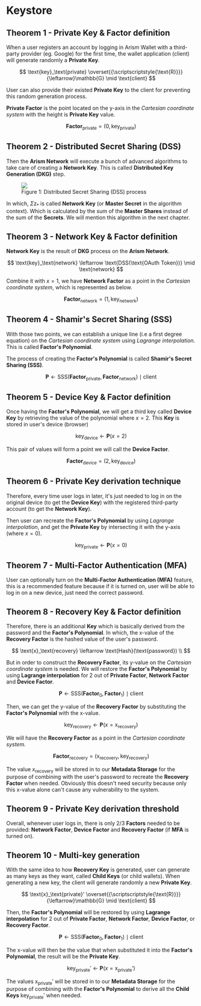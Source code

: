 # Keystore

## Theorem 1 - Private Key & Factor definition

When a user registers an account by logging in Arism Wallet with a third-party provider (eg. Google) for the first time, the wallet application (client) will generate randomly a **Private Key**.

$$
\text{key}_\text{private} \overset{{\scriptscriptstyle{\text{R}}}}{\leftarrow}\mathbb{G}  \mid  \text{client}
$$

User can also provide their existed **Private Key** to the client for preventing this random generation process.

**Private Factor** is the point located on the y-axis in the _Cartesian coordinate system_ with the height is **Private Key** value.

$$
\textbf{Factor}_\text{private} = (0, \text{key}_\text{private})
$$

## Theorem 2 - Distributed Secret Sharing (DSS)

Then the **Arism Network** will execute a bunch of advanced algorithms to take care of creating a **Network Key**. This is called **Distributed Key Generation (DKG)** step.

<figure className="w-full sm:w-1/2 xl:w-1/3 mx-auto">
<img src='/static/img/dss_plot.png'/>
<figcaption>Figure 1: Distributed Secret Sharing (DSS)   process</figcaption>
</figure>

In which, $\Sigma\text{z}_{*}$ is called **Network Key** (or **Master Secret** in the algorithm context). Which is calculated by the sum of the **Master Shares** instead of the sum of the **Secrets**. We will mention this algorithm in the next chapter.

## Theorem 3 - Network Key & Factor definition

**Network Key** is the result of **DKG** process on the **Arism Network**.

$$
\text{key}_\text{network} \leftarrow \text{DSS(\text{OAuth Token})}  \mid  \text{network}
$$

Combine it with $x = 1$, we have **Network Factor** as a point in the _Cartesian coordinate system_, which is represented as below.

$$
\textbf{Factor}_\text{network} = (1, \text{key}_\text{network})
$$

## Theorem 4 - Shamir's Secret Sharing (SSS)

With those two points, we can establish a unique line (i.e a first degree equation) on the _Cartesian coordinate system_ using _Lagrange interpolation_. This is called **Factor's Polynomial**.

The process of creating the **Factor's Polynomial** is called **Shamir's Secret Sharing (SSS)**.

$$
\textbf{P} \leftarrow \text{SSS}(\textbf{Factor}_\text{private}, \textbf{Factor}_\text{network}) \mid \text{client}
$$

## Theorem 5 - Device Key & Factor definition

Once having the **Factor's Polynomial**, we will get a third key called **Device Key** by retrieving the value of the polynomial where $x = 2$. This **Key** is stored in user's device (browser)

$$
\text{key}_\text{device} \leftarrow \textbf{P}(x = 2)
$$

This pair of values will form a point we will call the **Device Factor**.

$$
\textbf{Factor}_\text{device} = (2, \text{key}_\text{device})
$$

## Theorem 6 - Private Key derivation technique

Therefore, every time user logs in later, it's just needed to log in on the original device (to get the **Device Key**) with the registered third-party account (to get the **Network Key**).

Then user can recreate the **Factor's Polynomial** by using _Lagrange interpolation_, and get the **Private Key** by intersecting it with the y-axis (where $x = 0$).

$$
\text{key}_\text{private} \leftarrow \textbf{P}(x = 0)
$$

## Theorem 7 - Multi-Factor Authentication (MFA)

User can optionally turn on the **Multi-Factor Authentication (MFA)** feature, this is a recommended feature because if it is turned on, user will be able to log in on a new device, just need the correct password.

## Theorem 8 - Recovery Key & Factor definition

Therefore, there is an additional **Key** which is basically derived from the password and the **Factor's Polynomial**. In which, the x-value of the **Recovery Factor** is the hashed value of the user's password.

$$
\text{x}_\text{recovery} \leftarrow \text{Hash}(\text{password}) \\
$$

But in order to construct the **Recovery Factor**, its y-value on the _Cartesian coordinate system_ is needed. We will restore the **Factor's Polynomial** by using **Lagrange interpolation** for 2 out of **Private Factor**, **Network Factor** and **Device Factor**.

$$
\textbf{P} \leftarrow \text{SSS}(\textbf{Factor}_0, \textbf{Factor}_1) \mid \text{client}
$$


Then, we can get the y-value of the **Recovery Factor** by substituting the **Factor's Polynomial** with the x-value.

$$
\text{key}_\text{recovery} \leftarrow \textbf{P}\left(x = \text{x}_\text{recovery}\right)
$$

We will have the **Recovery Factor** as a point in the _Cartesian coordinate system_.

$$
\textbf{Factor}_\text{recovery} = \left(\text{x}_\text{recovery}, \text{key}_\text{recovery}\right)
$$

The value $x_\text{recovery}$ will be stored in to our **Metadata Storage** for the purpose of combining with the user's password to recreate the **Recovery Factor** when needed. Obviously this doesn't need security because only this x-value alone can't cause any vulnerability to the system.

## Theorem 9 - Private Key derivation threshold

Overall, whenever user logs in, there is only 2/3 **Factors** needed to be provided: **Network Factor**, **Device Factor** and **Recovery Factor** (if **MFA** is turned on).

## Theorem 10 - Multi-key generation

With the same idea to how **Recovery Key** is generated, user can generate as many keys as they want, called **Child Keys** (or child wallets). When generating a new key, the client will generate randomly a new **Private Key**.

$$
\text{x}_\text{private}' \overset{{\scriptscriptstyle{\text{R}}}}{\leftarrow}\mathbb{G}  \mid  \text{client}
$$

Then, the **Factor's Polynomial** will be restored by using **Lagrange interpolation** for 2 out of **Private Factor**, **Network Factor**, **Device Factor**, or **Recovery Factor**.

$$
\textbf{P} \leftarrow \text{SSS}(\textbf{Factor}_0, \textbf{Factor}_1) \mid \text{client}
$$

The x-value will then be the value that when substituted it into the **Factor's Polynomial**, the result will be the **Private Key**.

$$
\text{key}_\text{private}' \leftarrow \textbf{P}\left(x = \text{x}_\text{private}'\right)
$$

The values $\text{x}_\text{private}'$ will be stored in to our **Metadata Storage** for the purpose of combining with the **Factor's Polynomial** to derive all the **Child Keys** $\text{key}_\text{private}'$ when needed.